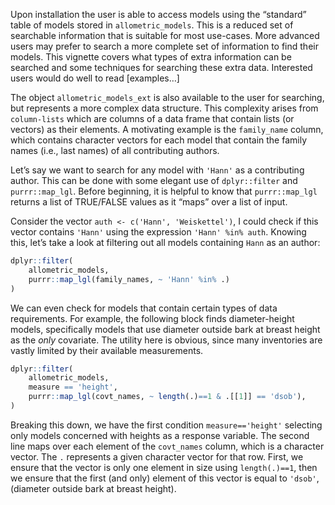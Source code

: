 

Upon installation the user is able to access models using the "standard" 
table of models stored in `allometric_models`. This is a reduced set of 
searchable information that is suitable for most use-cases. More advanced users
may prefer to search a more complete set of information to find their models. 
This vignette covers what types of extra information can be searched and some 
techniques for searching these extra data. Interested users would do well to 
read [examples...]

The object `allometric_models_ext` is also available to the user for searching,
but represents a more complex data structure. This complexity arises from 
`column-lists` which are columns of a data frame that contain lists (or vectors) as their 
elements. A motivating example is the `family_name` column, which contains 
character vectors for each model that contain the family names (i.e., last names)
of all contributing authors.

Let's say we want to search for any model with `'Hann'` as a contributing author.
This can be done with some elegant use of `dplyr::filter` and `purrr::map_lgl`.
Before beginning, it is helpful to know that `purrr::map_lgl` returns a list
of TRUE/FALSE values as it "maps" over a list of input.

Consider the vector `auth <- c('Hann', 'Weiskettel')`, I could check if this vector 
contains `'Hann'` using the expression `'Hann' %in% auth`. Knowing this, let's
take a look at filtering out all models containing `Hann` as an author:

```r
dplyr::filter(
    allometric_models,
    purrr::map_lgl(family_names, ~ 'Hann' %in% .)
)
```

We can even check for models that contain certain types of data requirements. 
For example, the following block finds diameter-height models, specifically 
models that use diameter outside bark at breast height as the *only* covariate.
The utility here is obvious, since many inventories are vastly limited by their
available measurements.

```r
dplyr::filter(
    allometric_models,
    measure == 'height',
    purrr::map_lgl(covt_names, ~ length(.)==1 & .[[1]] == 'dsob'),
)
```

Breaking this down, we have the first condition `measure=='height'` selecting
only models concerned with heights as a response variable. The second line 
maps over each element of the `covt_names` column, which is a character vector.
The `.` represents a given character vector for that row. First, we ensure that
the vector is only one element in size using `length(.)==1`, then we ensure that
the first (and only) element of this vector is equal to `'dsob'`, (diameter
outside bark at breast height).
